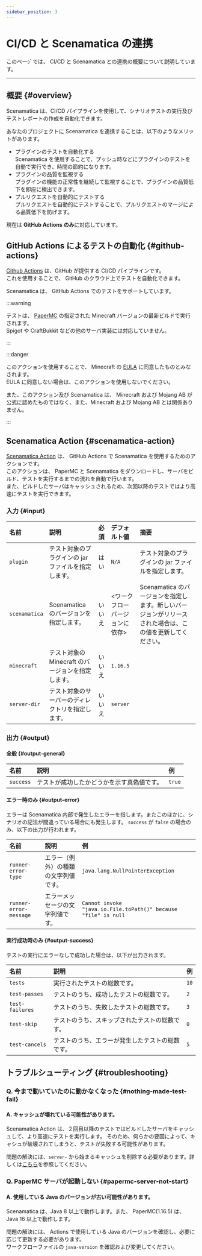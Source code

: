 ```yaml
---
sidebar_position: 3
---
```



# CI/CD と Scenamatica の連携

このペーｼﾞでは、 CI/CD と Scenamatica との連携の概要について説明しています。

---

## 概要  {#overview}

Scenamatica は、CI/CD パイプラインを使用して、シナリオテストの実行及びテストレポートの作成を自動化できます。  

あなたのプロジェクトに Scenamatica を連携することは、以下のようなメリットがあります。

+ プラグインのテストを自動化する  
  Scenamatica を使用することで、プッシュ時などにプラグインのテストを自動で実行でき、時間の節約になります。
+ プラグインの品質を監視する  
  プラグインの機能の正常性を継続して監視することで、プラグインの品質低下を即座に検出できます。
+ プルリクエストを自動的にテストする  
  プルリクエストを自動的にテストすることで、プルリクエストのマージによる品質低下を防げます。

現在は **GitHub Actions のみ**に対応しています。

## GitHub Actions によるテストの自動化 {#github-actions}

[Github Actions](https://github.co.jp/features/actions) は、GitHub が提供する CI/CD パイプラインです。  
これを使用することで、 GitHub のクラウド上でテストを自動化できます。

Scenamatica は、 GitHub Actions でのテストをサポートしています。

:::warning

テストは、 [PaperMC](https://papermc.io/) の指定された Minecraft バージョンの最新ビルドで実行されます。  
Spigot や CraftBukkit などの他のサーバ実装には対応していません。

:::

:::danger

このアクションを使用することで、 Minecraft の [EULA](https://account.mojang.com/documents/minecraft_eula) に同意したものとみなされます。  
EULA に同意しない場合は、このアクションを使用しないでください。
 
また、このアクション及び Scenamatica は、 Minecraft および Mojang AB が公式に認めたものではなく、また、Minecraft および Mojang AB とは関係ありません。

:::

<BelowDocument docId="getting-started/tutorials/integration/automation-with-github-actions"
               label="チュートリアル： GitHub Actions でテストを自動化する" 
               tutorial
/>

## Scenamatica Action {#scenamatica-action}

[Scenamatica Action](https://github.com/TeamKun/scenamatica-action) は、 GitHub Actions で Scenamatica を使用するためのアクションです。  
このアクションは、 PaperMC と Scenamatica をダウンロードし、サーバをビルド、テストを実行するまでの流れを自動で行います。  
また、ビルドしたサーバはキャッシュされるため、次回以降のテストではより高速にテストを実行できます。

<BelowDocument docId="getting-started/tutorials/integration/automation-with-github-actions"
               label="チュートリアル： GitHub Actions でテストを自動化する"
               tutorial
/>

### 入力 {#input}

| 名前            | 説明                             | 必須  | デフォルト値            | 摘要                                                         |
|:--------------|:-------------------------------|:----|:------------------|:-----------------------------------------------------------|
| `plugin`      | テスト対象のプラグインの jar ファイルを指定します。   | はい  | `N/A`             | テスト対象のプラグインの jar ファイルを指定します。                               |
| `scenamatica` | Scenamatica のバージョンを指定します。      | いいえ | \<ワークフローバージョンに依存> | Scenamatica のバージョンを指定します。新しいバージョンがリリースされた場合は、この値を更新してください。 |
| `minecraft`   | テスト対象の Minecraft のバージョンを指定します。 | いいえ | `1.16.5`          |                                                            |
| `server-dir`  | テスト対象のサーバーのディレクトリを指定します。       | いいえ | `server`          |                                                            |

### 出力 {#output}

#### 全般 {#output-general}

| 名前        | 説明                    | 例      |
|:----------|:----------------------|:-------|
| `success` | テストが成功したかどうかを示す真偽値です。 | `true` |

#### エラー時のみ {#output-error}

エラーは Scenamatica 内部で発生したエラーを指します。またこのほかに、シナリオの記法が間違っている場合にも発生します。
`success` が `false` の場合のみ、以下の出力が行われます。

| 名前                     | 説明                 | 例                                                              |
|:-----------------------|:-------------------|:---------------------------------------------------------------|
| `runner-error-type`    | エラー（例外）の種類の文字列値です。 | `java.lang.NullPointerException`                               |
| `runner-error-message` | エラーメッセージの文字列値です。   | `Cannot invoke "java.io.File.toPath()" because "file" is null` |

#### 実行成功時のみ {#output-success}

テストの実行にエラーなしで成功した場合は、以下が出力されます。

| 名前              | 説明                       | 例    |
|:----------------|:-------------------------|:-----|
| `tests`         | 実行されたテストの総数です。           | `10` |
| `test-passes`   | テストのうち、成功したテストの総数です。     | `2`  |
| `test-failures` | テストのうち、失敗したテストの総数です。     | `3`  |
| `test-skip`     | テストのうち、スキップされたテストの総数です。  | `0`  |
| `test-cancels`  | テストのうち、エラーが発生したテストの総数です。 | `5`  |


## トラブルシューティング {#troubleshooting}

### Q. 今まで動いていたのに動かなくなった {#nothing-made-test-fail}

#### A. キャッシュが壊れている可能性があります。

Scenamatica Action は、２回目以降のテストではビルドしたサーバをキャッシュして、より高速にテストを実行します。
そのため、何らかの要因によって、キャシュが破壊されてしまうと、テストが失敗する可能性があります。

問題の解決には、`server-` から始まるキャッシュを削除する必要があります。詳しくは[こちら](https://docs.github.com/ja/actions/using-workflows/caching-dependencies-to-speed-up-workflows#deleting-cache-entries)を参照してください。

### Q. PaperMC サーバが起動しない {#papermc-server-not-start}

#### A. 使用している Java のバージョンが古い可能性があります。

Scenamatica は、Java 8 以上で動作します。また、 PaperMC(1.16.5) は、Java 16 以上で動作します。

問題の解決には、 Actions で使用している Java のバージョンを確認し、必要に応じて更新する必要があります。  
ワークフローファイルの `java-version` を確認および変更してください。

